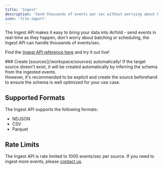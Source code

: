```yaml
---
title: 'Ingest'
description: 'Send thousands of events per sec without worrying about batching or scheduling.'
icon: 'file-import'
---
```


The Ingest API makes it easy to bring your data into Airfold - send events in real-time as they happen, don't worry about batching or scheduling, the Ingest API can handle thousands of events/sec.<br/>

Find the [Ingest API reference here](/api-reference/ingest/ingest) and try it out live!

<Tip>
### Create [sources](/workspace/sources) automatically!
If the target source doesn't exist, it will be created automatically by inferring the schema from the ingested events.<br />
However, it's recommended to be explicit and create the source beforehand to ensure the schema is well optimized for your use case.
</Tip>

## Supported Formats
The Ingest API supports the following formats:
- NDJSON
- CSV
- Parquet

## Rate Limits
The Ingest API is rate limited to 1000 events/sec per source. If you need to ingest more events, please [contact us](https://www.airfold.co).